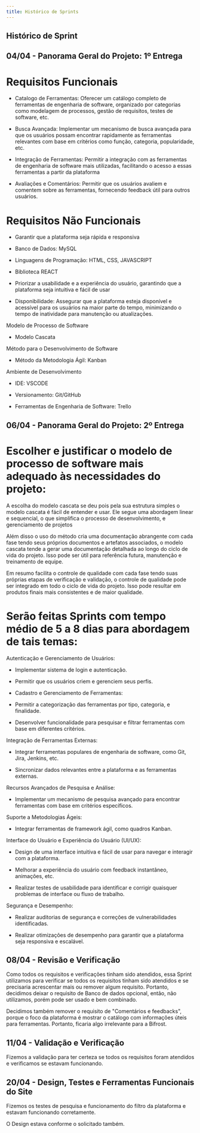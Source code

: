 ```yaml
---
title: Histórico de Sprints
---
```


## Histórico de Sprint

## 04/04 - Panorama Geral do Projeto: 1º Entrega

# Requisitos Funcionais

- Catalogo de Ferramentas: Oferecer um catálogo completo de ferramentas de engenharia de software, organizado por categorias como modelagem de processos, gestão de requisitos, testes de software, etc.

- Busca Avançada: Implementar um mecanismo de busca avançada para que os usuários possam encontrar rapidamente as ferramentas relevantes com base em critérios como função, categoria, popularidade, etc.

- Integração de Ferramentas: Permitir a integração com as ferramentas de engenharia de software mais utilizadas, facilitando o acesso a essas ferramentas a partir da plataforma

- Avaliações e Comentários: Permitir que os usuários avaliem e comentem sobre as ferramentas, fornecendo feedback útil para outros usuários.

# Requisitos Não Funcionais

- Garantir que a plataforma seja rápida e responsiva

- Banco de Dados: MySQL

- Linguagens de Programação: HTML, CSS, JAVASCRIPT

- Biblioteca REACT

- Priorizar a usabilidade e a experiência do usuário, garantindo que a plataforma seja intuitiva e fácil de usar

- Disponibilidade: Assegurar que a plataforma esteja disponível e acessível para os usuários na maior parte do tempo, minimizando o tempo de inatividade para manutenção ou atualizações.

Modelo de Processo de Software

- Modelo Cascata

Método para o Desenvolvimento de Software

- Método da Metodologia Ágil: Kanban

Ambiente de Desenvolvimento

- IDE: VSCODE

- Versionamento: Git/GitHub

- Ferramentas de Engenharia de Software: Trello

## 06/04 - Panorama Geral do Projeto: 2º Entrega

# Escolher e justificar o modelo de processo de software mais adequado às necessidades do projeto:

A escolha do modelo cascata se deu pois pela sua estrutura simples o modelo cascata é fácil de entender e usar. Ele segue uma abordagem linear e sequencial, o que simplifica o processo de desenvolvimento, e gerenciamento de projetos

Além disso o uso do método cria uma documentação abrangente com cada fase tendo seus próprios documentos e artefatos associados, o modelo cascata tende a gerar uma documentação detalhada ao longo do ciclo de vida do projeto. Isso pode ser útil para referência futura, manutenção e treinamento de equipe.

Em resumo facilita o controle de qualidade com cada fase tendo suas próprias etapas de verificação e validação, o controle de qualidade pode ser integrado em todo o ciclo de vida do projeto. Isso pode resultar em produtos finais mais consistentes e de maior qualidade.

# Serão feitas Sprints com tempo médio de 5 a 8 dias para abordagem de tais temas:

Autenticação e Gerenciamento de Usuários:

- Implementar sistema de login e autenticação.

- Permitir que os usuários criem e gerenciem seus perfis.

- Cadastro e Gerenciamento de Ferramentas:

- Permitir a categorização das ferramentas por tipo, categoria, e finalidade.

- Desenvolver funcionalidade para pesquisar e filtrar ferramentas com base em diferentes critérios.

Integração de Ferramentas Externas:

- Integrar ferramentas populares de engenharia de software, como Git, Jira, Jenkins, etc.

- Sincronizar dados relevantes entre a plataforma e as ferramentas externas.

Recursos Avançados de Pesquisa e Análise:

- Implementar um mecanismo de pesquisa avançado para encontrar ferramentas com base em critérios específicos.

Suporte a Metodologias Ágeis:

- Integrar ferramentas de framework ágil, como quadros Kanban.

Interface do Usuário e Experiência do Usuário (UI/UX):

- Design de uma interface intuitiva e fácil de usar para navegar e interagir com a plataforma.

- Melhorar a experiência do usuário com feedback instantâneo, animações, etc.

- Realizar testes de usabilidade para identificar e corrigir quaisquer problemas de interface ou fluxo de trabalho.

Segurança e Desempenho:

- Realizar auditorias de segurança e correções de vulnerabilidades identificadas.

- Realizar otimizações de desempenho para garantir que a plataforma seja responsiva e escalável.

## 08/04 - Revisão e Verificação

Como todos os requisitos e verificações tinham sido atendidos, essa Sprint utilizamos para verificar se todos os requisitos tinham sido atendidos e se precisaria acrescentar mais ou remover algum requisito. Portanto, decidimos deixar o requisito de Banco de dados opcional, então, não utilizamos, porém pode ser usado e bem combinado.

Decidimos também remover o requisito de "Comentários e feedbacks", porque o foco da plataforma é mostrar o catálogo com informações úteis para ferramentas. Portanto, ficaria algo irrelevante para a Bifrost.

## 11/04 - Validação e Verificação

Fizemos a validação para ter certeza se todos os requisitos foram atendidos e verificamos se estavam funcionando. 

## 20/04 - Design, Testes e Ferramentas Funcionais do Site

Fizemos os testes de pesquisa e funcionamento do filtro da plataforma e estavam funcionando corretamente. 

O Design estava conforme o solicitado também.